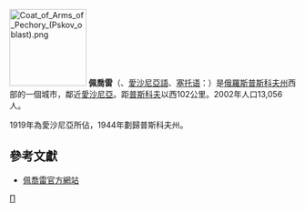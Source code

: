 {{coord|57|49|N|27|36|E|display=title}}
{{Location map|Russia Pskov Oblast|width=180|caption=在普斯科夫州的位置}}
[[File:Coat_of_Arms_of_Pechory_(Pskov_oblast).png|135px]]
'''佩喬雷'''（{{lang-ru|Печо́ры}}、[[愛沙尼亞語|愛沙尼亞語]]、[[塞托语|塞托语]]：{{lang|et|Petseri}}）是[[俄羅斯|俄羅斯]][[普斯科夫州|普斯科夫州]]西部的一個城市，鄰近[[愛沙尼亞|愛沙尼亞]]。距[[普斯科夫|普斯科夫]]以西102公里。2002年人口13,056人。

1919年為愛沙尼亞所佔，1944年劃歸普斯科夫州。

==參考文獻==
* [https://web.archive.org/web/20171015065842/https://pechory-online.ru/ 佩喬雷官方網站]

{{普斯科夫州城市}}

[[Category:普斯科夫州城市|П]]